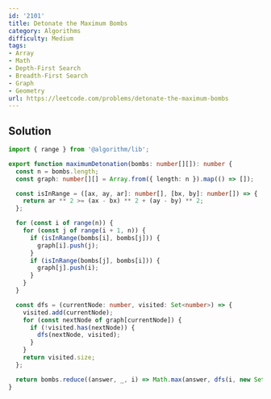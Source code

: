 ```yaml
---
id: '2101'
title: Detonate the Maximum Bombs
category: Algorithms
difficulty: Medium
tags:
- Array
- Math
- Depth-First Search
- Breadth-First Search
- Graph
- Geometry
url: https://leetcode.com/problems/detonate-the-maximum-bombs
---
```


## Solution

```typescript filename="solution.ts" copy
import { range } from '@algorithm/lib';

export function maximumDetonation(bombs: number[][]): number {
  const n = bombs.length;
  const graph: number[][] = Array.from({ length: n }).map(() => []);

  const isInRange = ([ax, ay, ar]: number[], [bx, by]: number[]) => {
    return ar ** 2 >= (ax - bx) ** 2 + (ay - by) ** 2;
  };

  for (const i of range(n)) {
    for (const j of range(i + 1, n)) {
      if (isInRange(bombs[i], bombs[j])) {
        graph[i].push(j);
      }
      if (isInRange(bombs[j], bombs[i])) {
        graph[j].push(i);
      }
    }
  }

  const dfs = (currentNode: number, visited: Set<number>) => {
    visited.add(currentNode);
    for (const nextNode of graph[currentNode]) {
      if (!visited.has(nextNode)) {
        dfs(nextNode, visited);
      }
    }
    return visited.size;
  };

  return bombs.reduce((answer, _, i) => Math.max(answer, dfs(i, new Set())), 0);
}
```

